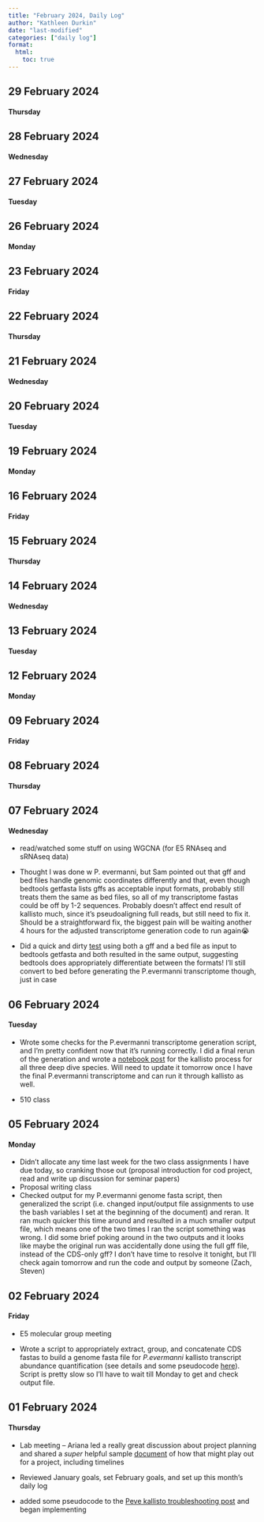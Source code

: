 ```yaml
---
title: "February 2024, Daily Log"
author: "Kathleen Durkin"
date: "last-modified"
categories: ["daily log"]
format:
  html:
    toc: true
---
```


## 29 February 2024

#### Thursday

## 28 February 2024

#### Wednesday

## 27 February 2024

#### Tuesday

## 26 February 2024

#### Monday

## 23 February 2024

#### Friday

## 22 February 2024

#### Thursday

## 21 February 2024

#### Wednesday

## 20 February 2024

#### Tuesday

## 19 February 2024

#### Monday

## 16 February 2024

#### Friday

## 15 February 2024

#### Thursday

## 14 February 2024

#### Wednesday

## 13 February 2024

#### Tuesday

## 12 February 2024

#### Monday

## 09 February 2024

#### Friday

## 08 February 2024

#### Thursday

## 07 February 2024

#### Wednesday

-   read/watched some stuff on using WGCNA (for E5 RNAseq and sRNAseq data)

-   Thought I was done w P. evermanni, but Sam pointed out that gff and bed files handle genomic coordinates differently and that, even though bedtools getfasta lists gffs as acceptable input formats, probably still treats them the same as bed files, so all of my transcriptome fastas could be off by 1-2 sequences. Probably doesn't affect end result of kallisto much, since it's pseudoaligning full reads, but still need to fix it. Should be a straightforward fix, the biggest pain will be waiting another 4 hours for the adjusted transcriptome generation code to run again😭

-   Did a quick and dirty [test](/posts/projects/misc/2024_02_08_bedtools_gffvbed.qmd) using both a gff and a bed file as input to bedtools getfasta and both resulted in the same output, suggesting bedtools does appropriately differentiate between the formats! I'll still convert to bed before generating the P.evermanni transcriptome though, just in case

## 06 February 2024

#### Tuesday

-   Wrote some checks for the P.evermanni transcriptome generation script, and I'm pretty confident now that it's running correctly. I did a final rerun of the generation and wrote a [notebook post](/posts/projects/E5_coral/2024_02_06_RNAseq_kallisto.qmd) for the kallisto process for all three deep dive species. Will need to update it tomorrow once I have the final P.evermanni transcriptome and can run it through kallisto as well.

-   510 class

## 05 February 2024

#### Monday

-   Didn't allocate any time last week for the two class assignments I have due today, so cranking those out (proposal introduction for cod project, read and write up discussion for seminar papers)
-   Proposal writing class
-   Checked output for my P.evermanni genome fasta script, then generalized the script (i.e. changed input/output file assignments to use the bash variables I set at the beginning of the document) and reran. It ran much quicker this time around and resulted in a much smaller output file, which means one of the two times I ran the script something was wrong. I did some brief poking around in the two outputs and it looks like maybe the original run was accidentally done using the full gff file, instead of the CDS-only gff? I don't have time to resolve it tonight, but I'll check again tomorrow and run the code and output by someone (Zach, Steven)

## 02 February 2024

#### Friday

-   E5 molecular group meeting

-   Wrote a script to appropriately extract, group, and concatenate CDS fastas to build a genome fasta file for *P.evermanni* kallisto transcript abundance quantification (see details and some pseudocode [here](/posts/projects/E5_coral/2024_01_31_Peve_kallisto.qmd)). Script is pretty slow so I'll have to wait till Monday to get and check output file.

## 01 February 2024

#### Thursday

-   Lab meeting -- Ariana led a really great discussion about project planning and shared a *super* helpful sample [document](https://docs.google.com/spreadsheets/d/11Xw5QXnjyyJYEDEpGr4dzZ3VDq9JwmtPsxUFJBsVlW8/edit#gid=0) of how that might play out for a project, including timelines

-   Reviewed January goals, set February goals, and set up this month's daily log

-   added some pseudocode to the [Peve kallisto troubleshooting post](/posts/projects/E5_coral/2024_01_31_Peve_kallisto.qmd) and began implementing
